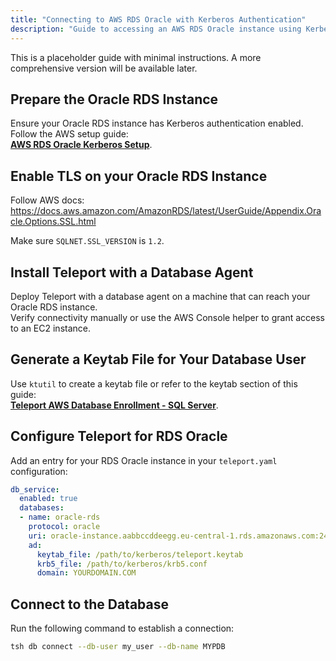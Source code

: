 ```yaml
---
title: "Connecting to AWS RDS Oracle with Kerberos Authentication"
description: "Guide to accessing an AWS RDS Oracle instance using Kerberos authentication."
---
```


This is a placeholder guide with minimal instructions. A more comprehensive version will be available later.


## Prepare the Oracle RDS Instance  
Ensure your Oracle RDS instance has Kerberos authentication enabled. Follow the AWS setup guide:  
[**AWS RDS Oracle Kerberos Setup**](https://docs.aws.amazon.com/AmazonRDS/latest/UserGuide/oracle-kerberos-setting-up.html).

## Enable TLS on your Oracle RDS Instance

Follow AWS docs: https://docs.aws.amazon.com/AmazonRDS/latest/UserGuide/Appendix.Oracle.Options.SSL.html

Make sure `SQLNET.SSL_VERSION` is `1.2`.

## Install Teleport with a Database Agent  
Deploy Teleport with a database agent on a machine that can reach your Oracle RDS instance.  
Verify connectivity manually or use the AWS Console helper to grant access to an EC2 instance.

## Generate a Keytab File for Your Database User  
Use `ktutil` to create a keytab file or refer to the keytab section of this guide:  
[**Teleport AWS Database Enrollment - SQL Server**](https://goteleport.com/docs/enroll-resources/database-access/enroll-aws-databases/sql-server-ad/).

## Configure Teleport for RDS Oracle  
Add an entry for your RDS Oracle instance in your `teleport.yaml` configuration:

```yaml
db_service:
  enabled: true
  databases:
  - name: oracle-rds
    protocol: oracle
    uri: oracle-instance.aabbccddeegg.eu-central-1.rds.amazonaws.com:2484
    ad:
      keytab_file: /path/to/kerberos/teleport.keytab
      krb5_file: /path/to/kerberos/krb5.conf
      domain: YOURDOMAIN.COM
```

## Connect to the Database  
Run the following command to establish a connection:

```sh
tsh db connect --db-user my_user --db-name MYPDB
```
